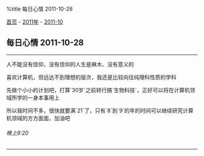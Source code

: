%title 每日心情 2011-10-28

[[../../../index|首页]] - [[../index|2011年]] - [[index|2011-10]]
==每日心情 2011-10-28==
----
人不能没有信仰，没有信仰的人生是麻木、没有意义的

喜欢计算机，但远达不到理想的层次，我还是比较向往纯理科性质的学科

先做个小小的计划吧，打算`30岁`之前转行搞`生物科技`，正好可以将在计算机领域所学的一身本事用上

所以我时间不多，很快就要满`21`了，只有`8`到`9`的年的时间可以继续研究计算机领域的方方面面，加油吧
======晚上9:20======
----

